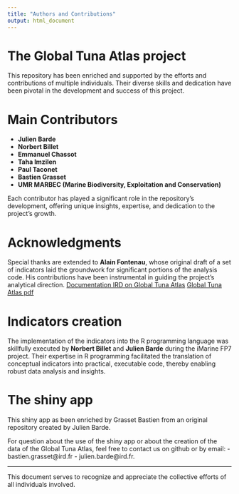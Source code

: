 ```yaml
---
title: "Authors and Contributions"
output: html_document
---
```


# The Global Tuna Atlas project

This repository has been enriched and supported by the efforts and contributions of multiple individuals. Their diverse skills and dedication have been pivotal in the development and success of this project.

# Main Contributors

- **Julien Barde**
- **Norbert Billet**
- **Emmanuel Chassot**
- **Taha Imzilen**
- **Paul Taconet**
- **Bastien Grasset**
- **UMR MARBEC (Marine Biodiversity, Exploitation and Conservation)**
  
Each contributor has played a significant role in the repository's development, offering unique insights, expertise, and dedication to the project's growth.

# Acknowledgments

Special thanks are extended to **Alain Fontenau**, whose original draft of a set of indicators laid the groundwork for significant portions of the analysis code. His contributions have been instrumental in guiding the project's analytical direction.
[Documentation IRD on Global Tuna Atlas](https://www.documentation.ird.fr/hor/fdi:010012425)
[Global Tuna Atlas pdf](https://horizon.documentation.ird.fr/exl-doc/pleins_textes/divers11-03/010012425.pdf)

# Indicators creation

The implementation of the indicators into the R programming language was skillfully executed by **Norbert Billet** and **Julien Barde** during the iMarine FP7 project. Their expertise in R programming facilitated the translation of conceptual indicators into practical, executable code, thereby enabling robust data analysis and insights.

# The shiny app 

This shiny app as been enriched by Grasset Bastien from an original repository created by Julien Barde.

For question about the use of the shiny app or about the creation of the data of the Global Tuna Atlas, feel free to contact us on github or by email: 
- bastien.grasset@ird.fr 
- julien.barde@ird.fr. 



---

This document serves to recognize and appreciate the collective efforts of all individuals involved.
